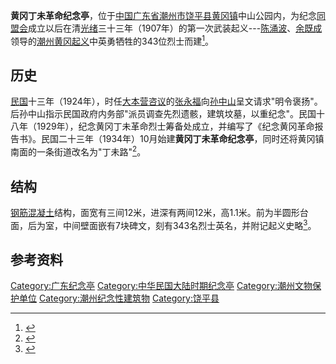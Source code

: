 {{coor icon|w=24px|23|40|32|N|117|00|17|E}}
{{文物保护单位
| 级别 = 省级
| 名称 = 黄冈丁未革命纪念亭
| 省区市 = 广东省
| 图片 = Rpzsgy0627.jpg
| 编号 = 5-103
| 分类 = 古建筑
| 时代 = [[中华民国|民国]]
| 所在 = [[潮州市|潮州市]][[饶平县|饶平县]]黄冈镇中山公园
| 登录 = 2008年
}}
'''黄冈丁未革命纪念亭'''，位于[[中华人民共和国|中国]][[广东省|广东省]][[潮州市|潮州市]][[饶平县|饶平县]][[黄冈镇|黄冈镇]]中山公园内，为纪念[[同盟会|同盟会]]成立以后在清[[光绪|光绪]]三十三年（1907年）的第一次武装起义---[[陈涌波|陈涌波]]、[[余既成|余既成]]领导的[[潮州黄冈起义|潮州黄冈起义]]中英勇牺牲的343位烈士而建<ref>{{cite web|language=zh-hans|title=民国饶平黄岗丁未革命纪念亭|publisher=生态中国网|url=http://wenhua.eco.gov.cn/3/6/12/20090522/12889.html|date=2008-01-24|accessdate=2010-08-28}}{{dead link|date=2018年5月 |bot=InternetArchiveBot |fix-attempted=yes }}</ref>。

==历史==
[[民國紀年|民国]]十三年（1924年），时任[[大本营咨议|大本营咨议]]的[[张永福|张永福]]向[[孙中山|孙中山]]呈文请求"明令褒扬"。后孙中山指示民国政府内务部"派员调查先烈遗骸，建筑坟墓，以重纪念"。民国十八年（1929年），纪念黄冈丁未革命烈士筹备处成立，并编写了《纪念黄冈革命报告书》。民国二十三年（1934年）10月始建'''黄冈丁未革命纪念亭'''，同时还将黄冈镇南面的一条街道改名为"丁未路"<ref>{{cite web|language=zh-hans|title=辛亥风云起广东|publisher=网网网|url=http://xinhai.dltcedu.org/Article_id_3250.html|date=2009-10-15|accessdate=2010-08-28}}</ref>。

==结构==
[[钢筋混凝土|钢筋混凝土]]结构，面宽有三间12米，进深有两间12米，高1.1米。前为半圆形台面，后为室，中间壁面嵌有7块碑文，刻有343名烈士英名，并附记起义史略<ref>{{cite web|language=zh-hans|title=丁未革命纪念亭|publisher=国家历史文化名城-潮州网|url=http://www.czmc.gov.cn/wwkb/sjww_list.asp?itemid=163&id=589|date=2008-01-24|accessdate=2010-08-28}}{{dead link|date=2018年5月 |bot=InternetArchiveBot |fix-attempted=yes }}</ref>。

==参考资料==
{{reflist}}

{{潮州市文物保护单位}}
[[Category:广东纪念亭|Category:广东纪念亭]]
[[Category:中华民国大陆时期纪念亭|Category:中华民国大陆时期纪念亭]]
[[Category:潮州文物保护单位|Category:潮州文物保护单位]]
[[Category:潮州纪念性建筑物|Category:潮州纪念性建筑物]]
[[Category:饶平县|Category:饶平县]]